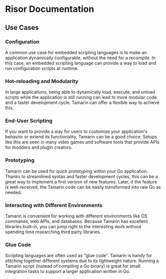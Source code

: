 # Risor Documentation

## Use Cases

### Configuration

A common use case for embedded scripting languages is to make an application
dynamically configurable, without the need for a recompile. In this case, an
embedded scripting language can provide a way to load and run configuration
scripts at runtime.

### Hot-reloading and Modularity

In large applications, being able to dynamically load, execute, and unload
scripts while the application is still running can lead to more modular code and
a faster development cycle. Tamarin can offer a flexible way to achieve this.

### End-User Scripting

If you want to provide a way for users to customize your application's behavior
or extend its functionality, Tamarin can be a good choice. Setups like this are
seen in many video games and software tools that provide APIs for modders and
plugin creators.

### Prototyping

Tamarin can be used for quick prototyping within your Go application. Thanks to
streamlined syntax and faster development cycles, this can be a great way to
implement a first version of new features. Later, if the feature is
well-received, the Tamarin code can be easily transformed into raw Go as needed.

### Interacting with Different Environments

Tamarin is convenient for working with different environments like OS commands,
web APIs, and databases. Because Tamarin has excellent libraries built-in, you
can jump right to the interesting work without spending time researching third
party libraries.

### Glue Code

Scripting languages are often used as "glue code". Tamarin is handy for
stitching together different systems due to its lightweight nature. Running a
Tamarin script (instead of compiling a Go binary) is great for small integration
tasks to support a larger application written in Go.
